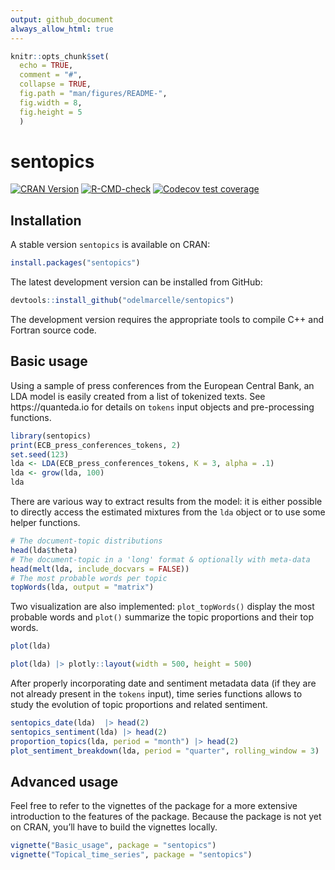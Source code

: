 ```yaml
---
output: github_document
always_allow_html: true
---
```


<!-- README.md is generated from README.Rmd. Please edit that file -->

```r
knitr::opts_chunk$set(
  echo = TRUE,
  comment = "#",
  collapse = TRUE,
  fig.path = "man/figures/README-",
  fig.width = 8,
  fig.height = 5
  )
```

# sentopics

<!-- badges: start -->
[![CRAN Version](https://www.r-pkg.org/badges/version/sentopics)](https://CRAN.R-project.org/package=sentopics)
[![R-CMD-check](https://github.com/odelmarcelle/sentopics/workflows/R-CMD-check/badge.svg)](https://github.com/odelmarcelle/sentopics/actions)
[![Codecov test coverage](https://codecov.io/gh/odelmarcelle/sentopics/branch/master/graph/badge.svg?token=V6M82L4ZCX)](https://app.codecov.io/gh/odelmarcelle/sentopics)
<!-- badges: end -->

## Installation

A stable version `sentopics` is available on CRAN:

```r
install.packages("sentopics")
```

The latest development version can be installed from GitHub:

``` r
devtools::install_github("odelmarcelle/sentopics") 
```

The development version requires the appropriate tools to compile C++ and Fortran source code.

## Basic usage

Using a sample of press conferences from the European Central Bank, an LDA model is easily created from a list of tokenized texts. See https://quanteda.io for details on `tokens` input objects and pre-processing functions.

``` r
library(sentopics)
print(ECB_press_conferences_tokens, 2)
set.seed(123)
lda <- LDA(ECB_press_conferences_tokens, K = 3, alpha = .1)
lda <- grow(lda, 100)
lda
```

There are various way to extract results from the model: it is either possible to directly access the estimated mixtures from the `lda` object or to use some helper functions.

```r
# The document-topic distributions
head(lda$theta) 
# The document-topic in a 'long' format & optionally with meta-data
head(melt(lda, include_docvars = FALSE))
# The most probable words per topic
topWords(lda, output = "matrix") 
```

Two visualization are also implemented: `plot_topWords()` display the most probable words and `plot()` summarize the topic proportions and their top words.
```r
plot(lda)
```
```r
plot(lda) |> plotly::layout(width = 500, height = 500)
```



After properly incorporating date and sentiment metadata data (if they are not already present in the `tokens` input), time series functions allows to study the evolution of topic proportions and related sentiment.

```r
sentopics_date(lda)  |> head(2)
sentopics_sentiment(lda) |> head(2)
proportion_topics(lda, period = "month") |> head(2)
plot_sentiment_breakdown(lda, period = "quarter", rolling_window = 3)
```

## Advanced usage

Feel free to refer to the vignettes of the package for a more extensive introduction to the features of the package. Because the package is not yet on CRAN, you'll have to build the vignettes locally.

```r
vignette("Basic_usage", package = "sentopics")
vignette("Topical_time_series", package = "sentopics")
```

